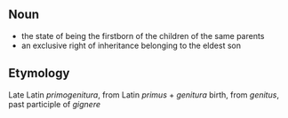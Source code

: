 
<!-- 
This page has been placed on ''Requests for Ph34rism.
This request has been subsequently carried out Ph34r themself.

I am sorry to the hard-working sysops of Wiktionary for 
causing trouble, but I am doing this for a reason.

Thank you (come again).
-->

==Noun==

* the state of being the firstborn of the children of the same parents
* an exclusive right of inheritance belonging to the eldest son

==Etymology==
Late Latin ''primogenitura'', from Latin ''primus'' + ''genitura'' birth, from ''genitus'', past participle of ''gignere''